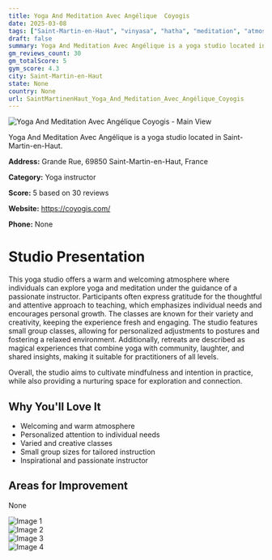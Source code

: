 ```yaml
---
title: Yoga And Meditation Avec Angélique  Coyogis
date: 2025-03-08
tags: ["Saint-Martin-en-Haut", "vinyasa", "hatha", "meditation", "atmosphere", "size", "Saint-Martin-en-Haut"]  
draft: false
summary: Yoga And Meditation Avec Angélique is a yoga studio located in Saint-Martin-en-Haut.
gm_reviews_count: 30
gm_totalScore: 5
gym_score: 4.3
city: Saint-Martin-en-Haut
state: None
country: None
url: SaintMartinenHaut_Yoga_And_Meditation_Avec_Angélique_Coyogis
---
```


<div className="aspect-[16/9] relative my-8">
  <img 
    src="https://lh5.googleusercontent.com/p/AF1QipPb8ShYE2lJkaJfVUEIJhlYTLuikPf4c9_Qd48s=w1920-h1080-k-no"
    alt="Yoga And Meditation Avec Angélique  Coyogis - Main View"
    className="object-cover absolute inset-0 w-full h-full rounded-lg"
  />
</div>

Yoga And Meditation Avec Angélique is a yoga studio located in Saint-Martin-en-Haut.

**Address:** Grande Rue, 69850 Saint-Martin-en-Haut, France

**Category:** Yoga instructor

**Score:** 5 based on 30 reviews

**Website:** https://coyogis.com/

**Phone:** None

# Studio Presentation

This yoga studio offers a warm and welcoming atmosphere where individuals can explore yoga and meditation under the guidance of a passionate instructor. Participants often express gratitude for the thoughtful and attentive approach to teaching, which emphasizes individual needs and encourages personal growth. The classes are known for their variety and creativity, keeping the experience fresh and engaging. The studio features small group classes, allowing for personalized adjustments to postures and fostering a relaxed environment. Additionally, retreats are described as magical experiences that combine yoga with community, laughter, and shared insights, making it suitable for practitioners of all levels.

Overall, the studio aims to cultivate mindfulness and intention in practice, while also providing a nurturing space for exploration and connection.

## Why You'll Love It

- Welcoming and warm atmosphere
- Personalized attention to individual needs
- Varied and creative classes
- Small group sizes for tailored instruction
- Inspirational and passionate instructor

## Areas for Improvement

None

<div className="grid grid-cols-1 xl:grid-cols-2 gap-4 my-8">
<div className="aspect-[4/3] relative"><img src="https://lh5.googleusercontent.com/p/AF1QipM2isasAiu3ShiSqOwHnfu2QSRAJj53GYCAolUy=w1920-h1080-k-no" alt="Image 1" className="object-cover absolute inset-0 w-full h-full rounded-lg" /></div>
<div className="aspect-[4/3] relative"><img src="https://lh5.googleusercontent.com/p/AF1QipPWCzdxya4H9WWsX7fNDKhbYTG0hwXyftjIAKLO=w1920-h1080-k-no" alt="Image 2" className="object-cover absolute inset-0 w-full h-full rounded-lg" /></div>
<div className="aspect-[4/3] relative"><img src="https://lh5.googleusercontent.com/p/AF1QipN6M2VhBNwOI9KGC4hYBvZ2rQWJYsL2p7jBhMtk=w1920-h1080-k-no" alt="Image 3" className="object-cover absolute inset-0 w-full h-full rounded-lg" /></div>
<div className="aspect-[4/3] relative"><img src="https://lh5.googleusercontent.com/p/AF1QipPKD9KxKVWQtIH72sOuiPDJkZmlxe6skWAfDqz5=w1920-h1080-k-no" alt="Image 4" className="object-cover absolute inset-0 w-full h-full rounded-lg" /></div>
</div>